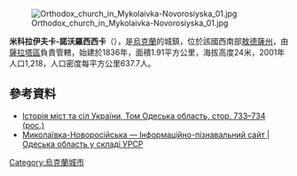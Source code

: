 {{coord|46|8|3|N|29|54|16|E|scale:30000|display=title}}

[[Image:Orthodox_church_in_Mykolaivka-Novorosiyska_01.jpg|right]]

'''米科拉伊夫卡-諾沃羅西西卡'''（{{lang-uk|Миколаївка-Новоросійська}}），是[[烏克蘭|烏克蘭]]的城鎮，位於該國西南部[[敖德薩州|敖德薩州]]，由[[薩拉塔區|薩拉塔區]]負責管轄，始建於1836年，面積1.91平方公里，海拔高度24米，2001年人口1,218，人口密度每平方公里637.7人。

==參考資料==
* [https://web.archive.org/web/20120703043906/http://www.igsu.org.ua/Odesskaja.obl/Saratskij.rajon/Nikolaevka-Novorossijskaja.html Історія міст та сіл України, Том Одеська область, стор. 733–734 (рос.)]
* [http://imsu-odesa.com/mista-i-sela-odeskoi-oblasti/saratskyj-rajon/mykolaivka-novorosijska.html Миколаївка-Новоросійська — Інформаційно-пізнавальний сайт | Одеська область у складі УРСР] {{Wayback|url=http://imsu-odesa.com/mista-i-sela-odeskoi-oblasti/saratskyj-rajon/mykolaivka-novorosijska.html |date=20200225035943 }}

{{Ukraine-geo-stub}}
[[Category:烏克蘭城市|Category:烏克蘭城市]]
